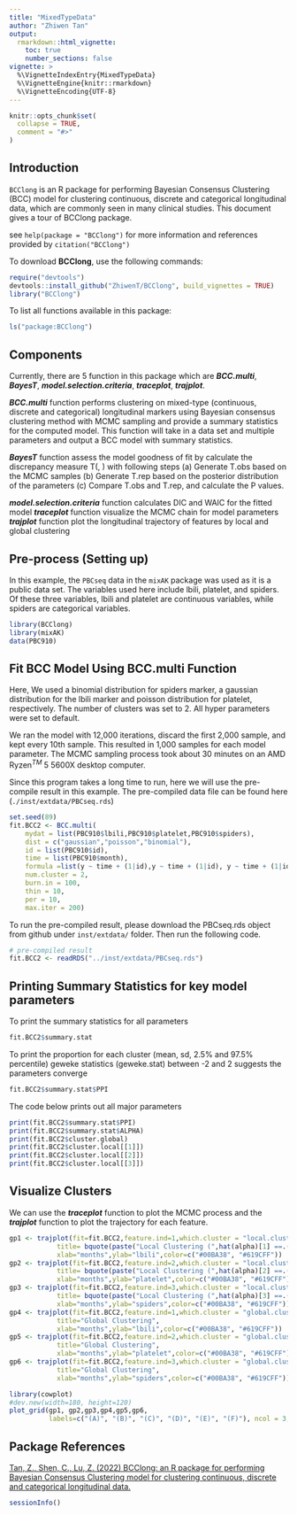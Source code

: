 ---
title: "MixedTypeData"
author: "Zhiwen Tan"
output: 
  rmarkdown::html_vignette:
    toc: true
    number_sections: false
vignette: >
  %\VignetteIndexEntry{MixedTypeData}
  %\VignetteEngine{knitr::rmarkdown}
  %\VignetteEncoding{UTF-8}
---

```{r, include = FALSE}
knitr::opts_chunk$set(
  collapse = TRUE,
  comment = "#>"
)
```

## Introduction

`BCClong` is an R package for performing Bayesian Consensus Clustering (BCC) model for clustering continuous, discrete and categorical longitudinal data, which are commonly seen in many clinical studies. This document gives a tour of BCClong package.

see `help(package = "BCClong")` for more information and references provided by `citation("BCClong")`

To download **BCClong**, use the following commands:

``` r
require("devtools")
devtools::install_github("ZhiwenT/BCClong", build_vignettes = TRUE)
library("BCClong")
```
To list all functions available in this package:

```r
ls("package:BCClong")
```

## Components

Currently, there are 5 function in this package which are __*BCC.multi*__, 
__*BayesT*__, __*model.selection.criteria*__, __*traceplot*__, __*trajplot*__.

__*BCC.multi*__ function performs clustering on mixed-type (continuous, discrete and
categorical) longitudinal markers using Bayesian consensus clustering method
with MCMC sampling and provide a summary statistics for the computed model. This function will take in a data set and multiple parameters and output a BCC model with summary statistics. 

__*BayesT*__ function assess the model goodness of fit by calculate the
discrepancy measure T(\bm{\y}, \bm{\Theta}) with following steps
  (a) Generate T.obs based on the MCMC samples
  (b) Generate T.rep based on the posterior distribution of the parameters
  (c) Compare  T.obs and T.rep, and calculate the P values.

__*model.selection.criteria*__ function calculates DIC and WAIC for the fitted model
__*traceplot*__ function visualize the MCMC chain for model parameters
__*trajplot*__ function plot the longitudinal trajectory of features by local and global clustering

## Pre-process (Setting up)

In this example, the `PBCseq` data in the `mixAK` package was used as it is a public data set. The variables used here include lbili, platelet, and spiders. Of these three variables, lbili and platelet are continuous variables, while spiders are categorical variables.

```{r, warning=F, message=F}
library(BCClong)
library(mixAK)
data(PBC910)
```

## Fit BCC Model Using BCC.multi Function

Here, We used a binomial distribution for spiders marker, a gaussian distribution for the lbili marker and poisson distribution for platelet, respectively. The number of clusters was set to 2. All hyper parameters were set to default.

We ran the model with 12,000 iterations, discard the first 2,000 sample, and kept every 10th sample. This resulted in 1,000 samples for each model parameter. The MCMC sampling process took about 30 minutes on an AMD Ryzen$^{TM}$ 5 5600X desktop computer.

Since this program takes a long time to run, here we will use the pre-compile result in this example. The pre-compiled data file can be found here (`./inst/extdata/PBCseq.rds`)

```r
set.seed(89)
fit.BCC2 <- BCC.multi(
    mydat = list(PBC910$lbili,PBC910$platelet,PBC910$spiders),
    dist = c("gaussian","poisson","binomial"),
    id = list(PBC910$id),
    time = list(PBC910$month),
    formula =list(y ~ time + (1|id),y ~ time + (1|id), y ~ time + (1|id)),
    num.cluster = 2,
    burn.in = 100, 			  
    thin = 10, 				    
    per = 10, 				      
    max.iter = 200) 
```

To run the pre-compiled result, please download the PBCseq.rds object from github under `inst/extdata/` folder. Then run the following code.

```{r, warning=F, message=F}
# pre-compiled result
fit.BCC2 <- readRDS("../inst/extdata/PBCseq.rds")
```

## Printing Summary Statistics for key model parameters

To print the summary statistics for all parameters 

```r
fit.BCC2$summary.stat
```

To print the proportion \pi for each cluster (mean, sd, 2.5% and 97.5% percentile)
geweke statistics (geweke.stat) between -2 and 2 suggests the parameters converge

```r
fit.BCC2$summary.stat$PPI
```
The code below prints out all major parameters

```{r, warning=F, message=F}
print(fit.BCC2$summary.stat$PPI)
print(fit.BCC2$summary.stat$ALPHA)
print(fit.BCC2$cluster.global)
print(fit.BCC2$cluster.local[[1]])
print(fit.BCC2$cluster.local[[2]])
print(fit.BCC2$cluster.local[[3]])
```


## Visualize Clusters

We can use the __*traceplot*__ function to plot the MCMC process and the __*trajplot*__ function to plot the trajectory for each feature.
```{r, warning=F, message=F, fig.height= 6, fig.width= 12, fig.align='center'}
gp1 <- trajplot(fit=fit.BCC2,feature.ind=1,which.cluster = "local.cluster",
			title= bquote(paste("Local Clustering (",hat(alpha)[1] ==.(round(fit.BCC2$alpha[1],2)),")")),
			xlab="months",ylab="lbili",color=c("#00BA38", "#619CFF"))
gp2 <- trajplot(fit=fit.BCC2,feature.ind=2,which.cluster = "local.cluster",
			title= bquote(paste("Local Clustering (",hat(alpha)[2] ==.(round(fit.BCC2$alpha[2],2)),")")),
			xlab="months",ylab="platelet",color=c("#00BA38", "#619CFF"))
gp3 <- trajplot(fit=fit.BCC2,feature.ind=3,which.cluster = "local.cluster",
			title= bquote(paste("Local Clustering (",hat(alpha)[3] ==.(round(fit.BCC2$alpha[3],2)),")")),
			xlab="months",ylab="spiders",color=c("#00BA38", "#619CFF"))
gp4 <- trajplot(fit=fit.BCC2,feature.ind=1,which.cluster = "global.cluster",
			title="Global Clustering",
			xlab="months",ylab="lbili",color=c("#00BA38", "#619CFF"))
gp5 <- trajplot(fit=fit.BCC2,feature.ind=2,which.cluster = "global.cluster",
			title="Global Clustering",
			xlab="months",ylab="platelet",color=c("#00BA38", "#619CFF"))
gp6 <- trajplot(fit=fit.BCC2,feature.ind=3,which.cluster = "global.cluster",
			title="Global Clustering",
			xlab="months",ylab="spiders",color=c("#00BA38", "#619CFF"))

library(cowplot)
#dev.new(width=180, height=120)
plot_grid(gp1, gp2,gp3,gp4,gp5,gp6, 
          labels=c("(A)", "(B)", "(C)", "(D)", "(E)", "(F)"), ncol = 3,   align = "v" )
```

## Package References

[Tan, Z., Shen, C., Lu, Z. (2022) BCClong: an R package for performing Bayesian Consensus Clustering model for clustering continuous, discrete and categorical longitudinal data.](https://github.com/ZhiwenT/BCClong)

```{r}
sessionInfo()
```

